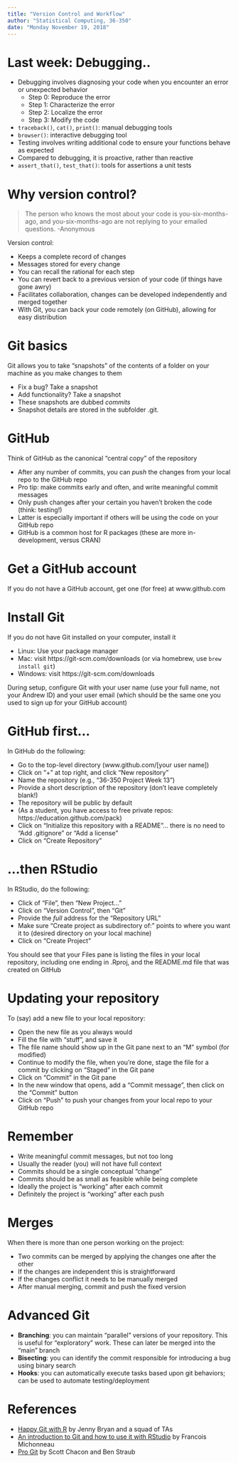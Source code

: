```yaml
---
title: "Version Control and Workflow"
author: "Statistical Computing, 36-350"
date: "Monday November 19, 2018"
---
```


Last week: Debugging..
===

- Debugging involves diagnosing your code when you encounter an error or unexpected behavior
    * Step 0: Reproduce the error
    * Step 1: Characterize the error
    * Step 2: Localize the error
    * Step 3: Modify the code
- `traceback()`, `cat()`, `print()`: manual debugging tools
- `browser()`: interactive debugging tool
- Testing involves writing additional code to ensure your functions behave as expected
- Compared to debugging, it is proactive, rather than reactive
- `assert_that()`, `test_that()`: tools for assertions a unit tests

Why version control?
===

> The person who knows the most about your code is you-six-months-ago, and you-six-months-ago are not replying to your emailed questions. -Anonymous 

Version control: 

- Keeps a complete record of changes
- Messages stored for every change
- You can recall the rational for each step
- You can revert back to a previous version of your code (if things have gone awry)
- Facilitates collaboration, changes can be developed independently and merged together
- With Git, you can back your code remotely (on GitHub), allowing for easy distribution

Git basics
===

Git allows you to take "snapshots" of the contents of a folder on your machine as you make changes to them

- Fix a bug? Take a snapshot
- Add functionality? Take a snapshot
- These snapshots are dubbed *commits*
- Snapshot details are stored in the subfolder .git.

GitHub
===

Think of GitHub as the canonical "central copy" of the repository

- After any number of commits, you can *push* the changes from your local repo to the GitHub repo
- Pro tip: make commits early and often, and write meaningful commit messages 
- Only push changes after your certain you haven't broken the code (think: testing!)
- Latter is especially important if others will be using the code on your GitHub repo
- GitHub is a common host for R packages (these are more in-development, versus CRAN)

Get a GitHub account
===

If you do not have a GitHub account, get one (for free) at www.github.com 

Install Git
===

If you do not have Git installed on your computer, install it

- Linux: Use your package manager
- Mac: visit https://git-scm.com/downloads (or via homebrew, use `brew install git`)
- Windows: visit https://git-scm.com/downloads

During setup, configure Git with your user name (use your full name, not your Andrew ID) and your user email (which should be the same one you used to sign up for your GitHub account)

GitHub first...
===

In GitHub do the following:

- Go to the top-level directory (www.github.com/[your user name])
- Click on "+" at top right, and click "New repository"
- Name the repository (e.g., "36-350 Project Week 13")
- Provide a short description of the repository (don't leave completely blank!)
- The repository will be public by default 
- (As a student, you have access to free private repos: https://education.github.com/pack)
- Click on "Initialize this repository with a README"... there is no need to "Add .gitignore" or "Add a license"
- Click on "Create Repository"

...then RStudio
===

In RStudio, do the following:

- Click of "File", then "New Project..."
- Click on "Version Control", then "Git"
- Provide the *full* address for the "Repository URL" 
- Make sure "Create project as subdirectory of:" points to where you want it to (desired directory on your local machine)
- Click on "Create Project"

You should see that your Files pane is listing the files in your local repository, including one ending in .Rproj, and the README.md file that was created on GitHub

Updating your repository
===

To (say) add a new file to your local repository:

- Open the new file as you always would 
- Fill the file with "stuff", and save it
- The file name should show up in the Git pane next to an "M" symbol (for modified)
- Continue to modify the file, when you're done, stage the file for a commit by clicking on "Staged" in the Git pane
- Click on "Commit" in the Git pane
- In the new window that opens, add a "Commit message", then click on the "Commit" button
- Click on "Push" to push your changes from your local repo to your GitHub repo

Remember
===

- Write meaningful commit messages, but not too long
- Usually the reader (you) will not have full context
- Commits should be a single conceptual "change"
- Commits should be as small as feasible while being complete
- Ideally the project is "working" after each commit
- Definitely the project is "working" after each push

Merges
===

When there is more than one person working on the project:

- Two commits can be merged by applying the changes one after the other
- If the changes are independent this is straightforward
- If the changes conflict it needs to be manually merged 
- After manual merging, commit and push the fixed version

Advanced Git
===

- **Branching**: you can maintain "parallel" versions of your repository. This is useful for "exploratory" work. These can later be merged into the "main" branch
- **Bisecting**: you can identify the commit responsible for introducing a bug using binary search
- **Hooks**: you can automatically execute tasks based upon git behaviors; can be used to automate testing/deployment

References
===

- [Happy Git with R](http://happygitwithr.com) by Jenny Bryan and a squad of TAs
- [An introduction to Git and how to use it with RStudio](http://r-bio.github.io/intro-git-rstudio/) by Francois Michonneau
- [Pro Git](https://git-scm.com/book/en/v2) by Scott Chacon and Ben Straub